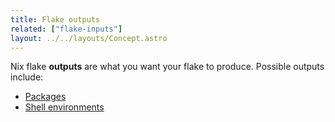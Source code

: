 ```yaml
---
title: Flake outputs
related: ["flake-inputs"]
layout: ../../layouts/Concept.astro
---
```


Nix flake **outputs** are what you want your flake to produce. Possible outputs include:

- [Packages](/concepts/packages)
- [Shell environments](/concepts/shell-environments)
